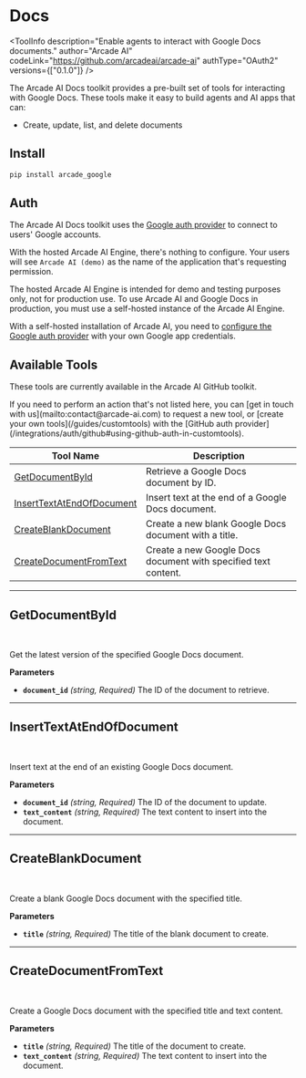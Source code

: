 # Docs


<ToolInfo
  description="Enable agents to interact with Google Docs documents."
  author="Arcade AI"
  codeLink="https://github.com/arcadeai/arcade-ai"
  authType="OAuth2"
  versions={["0.1.0"]}
/>

<Badges repo="arcadeai/arcade_google" />

The Arcade AI Docs toolkit provides a pre-built set of tools for interacting with
Google Docs. These tools make it easy to build agents and AI apps that can:

- Create, update, list, and delete documents

## Install

```bash
pip install arcade_google
```
## Auth

The Arcade AI Docs toolkit uses the
[Google auth provider](/integrations/auth/google) to connect to users' Google
accounts.

With the hosted Arcade AI Engine, there's nothing to configure. Your users will see
`Arcade AI (demo)` as the name of the application that's requesting permission.

<Warning type="warning" emoji="⚠️">
  The hosted Arcade AI Engine is intended for demo and testing purposes only, not
  for production use. To use Arcade AI and Google Docs in production, you must
  use a self-hosted instance of the Arcade AI Engine.
</Warning>

With a self-hosted installation of Arcade AI, you need to
[configure the Google auth provider](/integrations/auth/google#configuring-google-auth)
with your own Google app credentials.


## Available Tools

These tools are currently available in the Arcade AI GitHub toolkit.

<Tip>
  If you need to perform an action that's not listed here, you can [get in touch
  with us](mailto:contact@arcade-ai.com) to request a new tool, or [create your
  own tools](/guides/customtools) with the [GitHub auth
  provider](/integrations/auth/github#using-github-auth-in-customtools).
</Tip>

| Tool Name                          | Description                                                    |
|------------------------------------|----------------------------------------------------------------|
| [GetDocumentById](#getdocumentbyid)                | Retrieve a Google Docs document by ID.                          |
| [InsertTextAtEndOfDocument](#inserttextatendofdocument)    | Insert text at the end of a Google Docs document.               |
| [CreateBlankDocument](#createblankdocument)                  | Create a new blank Google Docs document with a title.            |
| [CreateDocumentFromText](#createdocumentfromtext)            | Create a new Google Docs document with specified text content.   |

---

## GetDocumentById
<br />
<TabbedCodeBlock tabs={[
  {
    label: 'Example: Calling LLM that executes the tool',
    content: {
      Python: ['/examples/integrations/toolkits/google/docs/get_document_by_id_example_1.py'],
      JavaScript: ['Coming Soon'],
    },
  },
  {
    label: 'Example: Calling the Tool with User Authorization',
    content: {
      Python: ['/examples/integrations/toolkits/google/docs/get_document_by_id_example_2.py'],
      JavaScript: ['Coming Soon'],
    },
  },
]} />

Get the latest version of the specified Google Docs document.

**Parameters**

- **`document_id`** _(string, Required)_ The ID of the document to retrieve.

---

## InsertTextAtEndOfDocument
<br />
<TabbedCodeBlock tabs={[
  {
    label: 'Example: Calling LLM that executes the tool',
    content: {
      Python: ['/examples/integrations/toolkits/google/docs/insert_text_at_end_of_document_example_1.py'],
      JavaScript: ['Coming Soon'],
    },
  },
  {
    label: 'Example: Calling the Tool with User Authorization',
    content: {
      Python: ['/examples/integrations/toolkits/google/docs/insert_text_at_end_of_document_example_2.py'],
      JavaScript: ['Coming Soon'],
    },
  },
]} />

Insert text at the end of an existing Google Docs document.

**Parameters**

- **`document_id`** _(string, Required)_ The ID of the document to update.
- **`text_content`** _(string, Required)_ The text content to insert into the document.

---

## CreateBlankDocument
<br />
<TabbedCodeBlock tabs={[
  {
    label: 'Example: Calling LLM that executes the tool',
    content: {
      Python: ['/examples/integrations/toolkits/google/docs/create_blank_document_example_1.py'],
      JavaScript: ['Coming Soon'],
    },
  },
  {
    label: 'Example: Calling the Tool with User Authorization',
    content: {
      Python: ['/examples/integrations/toolkits/google/docs/create_blank_document_example_2.py'],
      JavaScript: ['Coming Soon'],
    },
  },
]} />

Create a blank Google Docs document with the specified title.

**Parameters**

- **`title`** _(string, Required)_ The title of the blank document to create.

---

## CreateDocumentFromText
<br />
<TabbedCodeBlock tabs={[
  {
    label: 'Example: Calling LLM that executes the tool',
    content: {
      Python: ['/examples/integrations/toolkits/google/docs/create_document_from_text_example_1.py'],
      JavaScript: ['Coming Soon'],
    },
  },
  {
    label: 'Example: Calling the Tool with User Authorization',
    content: {
      Python: ['/examples/integrations/toolkits/google/docs/create_document_from_text_example_2.py'],
      JavaScript: ['Coming Soon'],
    },
  },
]} />

Create a Google Docs document with the specified title and text content.

**Parameters**

- **`title`** _(string, Required)_ The title of the document to create.
- **`text_content`** _(string, Required)_ The text content to insert into the document.
